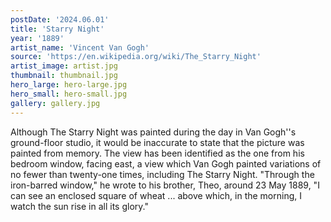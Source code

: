 ```yaml
---
postDate: '2024.06.01'
title: 'Starry Night'
year: '1889'
artist_name: 'Vincent Van Gogh'
source: 'https://en.wikipedia.org/wiki/The_Starry_Night'
artist_image: artist.jpg
thumbnail: thumbnail.jpg
hero_large: hero-large.jpg
hero_small: hero-small.jpg
gallery: gallery.jpg
---
```


Although The Starry Night was painted during the day in Van Gogh''s ground-floor studio, it would be inaccurate to state that the picture was painted from memory. The view has been identified as the one from his bedroom window, facing east, a view which Van Gogh painted variations of no fewer than twenty-one times, including The Starry Night. "Through the iron-barred window," he wrote to his brother, Theo, around 23 May 1889, "I can see an enclosed square of wheat ... above which, in the morning, I watch the sun rise in all its glory."
